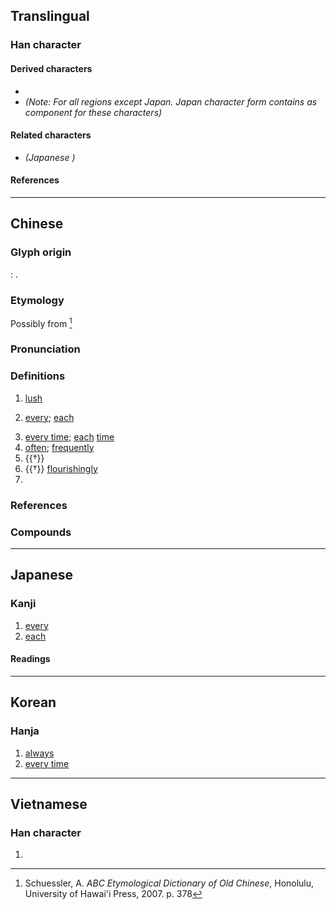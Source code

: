 {{also|毎}}
{{character info/new}}
==Translingual==
{{stroke order|strokes=7}}
{{ja-forms|[[毎]]|每|每}}

===Han character===
{{Han char|rn=80|rad=毋|as=03|sn=7|four=80507|canj=OWYI|ids=⿱𠂉母}}

====Derived characters====
* {{l|mul|[[𠳨]], [[㙁]], [[娒]], [[挴]], [[𤞦]], [[晦]], [[脢]], [[烸]], [[𤙩]], [[珻]], [[畮]], [[䀲]], [[𬑲]], [[𬒐]], [[䊈]], [[䋦]]([[𫄩]]), [[𧋟]], [[誨]]([[诲]]), [[踇]], [[酶]], [[鋂]], [[䩈]], [[𩊱]], [[䱕]], [[黣]], [[𠜮]], [[勄]], [[𠧩]], [[䋣]], [[毓]], [[緐]], [[莓]], [[䍙]], [[痗]], [[𫂂]], [[霉]], [[𫵾]], [[𢙽]], [[𣒫]]}}
* <big>{{l|mul|sc=Hani|[[侮]], [[悔]], [[海]], [[梅]], [[敏]]}}</big> ''(Note: For all regions except Japan. Japan character form contains <font size=5>{{l|mul|毎}}</font> as component for these characters)''

====Related characters====
* <font size=5>{{l|mul|[[毎]]}}</font> ''(Japanese {{w|shinjitai}})''

====References====
{{Han ref|kx=0589.020|dkj=16725|dj=0981.030|hdz=42381.020|uh=6BCF}}

----

==Chinese==
{{zh-forms}}

===Glyph origin===
{{Han etym}}
''{{w|Shuowen}}'': {{Han compound|屮|母|ls=psc|c1=s|c2=p}}.

===Etymology===
Possibly from {{der|zh|mkh-pro|*muəj||cardinal number one}}<ref>Schuessler, A. ''ABC Etymological Dictionary of Old Chinese'', Honolulu, University of Hawai'i Press, 2007. p. 378</ref>

===Pronunciation===
{{zh-pron
|m=měi
|dg=мый2
|c=mui5
|h=pfs=mî
|md=muōi
|mn=xm,qz,tw:múi/zz:bóe
|mn-t=muê2
|w=3me,2'me
|mc=y
|oc=y
|ma=y
|cat=pron,adv,pn
}}

===Definitions===
{{zh-hanzi}}

# {{zh-obsolete}} [[lush]]
# [[every]]; [[each]]
#: {{zh-x|每日|every day; daily}}
#: {{zh-x|每次|every time}}
# [[every time]]; [[each]] [[time]]
# [[often]]; [[frequently]]
# {{†}} {{zh-alt-form|們|''[[plural]] [[marker]]''}}
# {{†}} [[flourishingly]]
# {{surname|lang=zh}}

===References===
<references />

===Compounds===
{{zh-der|咱每|俺每|每戰皆北|每朝逐日|每隔|每日逐朝|每夜|我每|每日|每逢|每況愈下|每回|每次|每朝每日|每下愈況|每天|每人|每當|每每|每年|每常間|每位|每事問|每戰必勝|每飯不忘|每常|逐朝每日}}

{{zh-cat|Beginning|Elementary}}

----

==Japanese==
{{ja-kanji forms|毎|每}}

===Kanji===
{{ja-kanji|grade=|rs=毋03|shin=毎}}

# [[every]]
# [[each]]

====Readings====
{{ja-readings
|on=まい, ばい
|kun=つね-
}}

----

==Korean==

===Hanja===
{{ko-hanja|hangeul=매}}

# [[always]]
# [[every time]]

----

==Vietnamese==

===Han character===
{{vi-hantu|[[mỗi]], [[mọi]], [[mủi]]|rs=毋03}}

# {{defn|lang=vi|sort=毋03}}